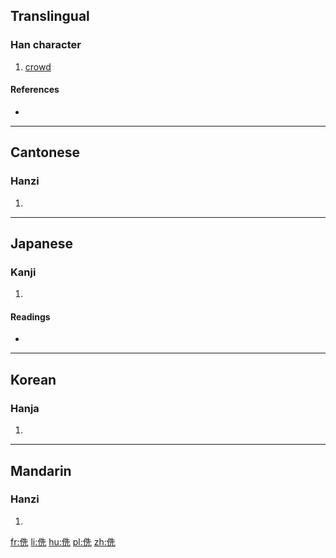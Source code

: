 ==Translingual==

===Han character===
{{Han char|rn=9|rad=人|as=06|sn=8|four=2421<sub>1</sub>|canj=人竹土山 (OHGU)|ids=⿰[[亻]][[先]]}}

# [[crowd]]

====References====
* {{Han ref|kx=0101.090|dkj=00575|dj=0214.020|hdz=10149.030|uh=4F81|ud=20353|bh=CBC2|bd=52162}}

----

==Cantonese==

===Hanzi===
{{yue-hanzi|jyut=|y=san1}}

# {{defn|lang=yue|sort=人06}}

----

==Japanese==

===Kanji===
{{ja-kanji|grade=|rs=人06}}

# {{defn|lang=ja|sort=人06}}

====Readings====
* {{ja-readings|on=[[しん]] (shin)|kun=[[ゆくさま]] (yukusama), [[つかひ]] (tsukahi)}}

----

==Korean==

===Hanja===
{{ko-hanja|hangeul=신|rv=sin|mr=sin}}

# {{defn|lang=ko|sort=人06}}

----

==Mandarin==

===Hanzi===
{{cmn-hanzi|pin=[[shēn]] ([[shen1]])|wg=shen<sup>1</sup>}}

# {{defn|lang=cmn|sort=人06}}

[[fr:侁]]
[[li:侁]]
[[hu:侁]]
[[pl:侁]]
[[zh:侁]]
